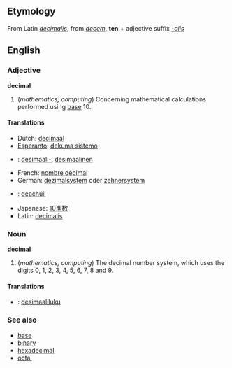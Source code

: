 ==Etymology==
From Latin ''[[decimalis]]'', from ''[[decem]]'', '''ten''' + adjective suffix ''[[-alis]]''

==English==
===Adjective===
'''decimal'''

#(''mathematics, computing'') Concerning mathematical calculations performed using [[base]] 10.

====Translations====
* Dutch: [[decimaal]]
* [[Esperanto]]: [[dekuma sistemo]]
*{{msg:fi}} : [[desimaali-]], [[desimaalinen]]
* French: [[nombre décimal]]
* German: [[dezimalsystem]] oder [[zehnersystem]]
* {{ga}}: [[deachúil]]
* Japanese: [[10進数]]
* Latin: [[decimalis]]

===Noun===
'''decimal'''

#(''mathematics, computing'') The decimal number system, which uses the digits 0, 1, 2, 3, 4, 5, 6, 7, 8 and 9.

====Translations====
*{{msg:fi}}: [[desimaaliluku]]

===See also===
*[[base]]
*[[binary]]
*[[hexadecimal]]
*[[octal]]